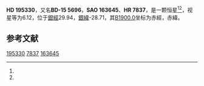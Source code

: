 {{Starbox begin
| name = HD 195330
}}
{{Starbox observe
| epoch = [[J2000.0|J2000.0]]
| constell = {{星座名待查}}<ref name=SIMBAD>{{cite web
 | url=http://simbad.u-strasbg.fr/simbad/sim-id?Ident=HR+7837
 | title =Pulsating variable Star
 | publisher=Centre de Données astronomiques de Strasbourg
 | work=SIMBAD
 | accessdate=2012-07-13}}</ref><ref name=DATA>{{cite web
 | url=http://vizier.u-strasbg.fr/viz-bin/VizieR-5?-out.add=.&-source=5050&-corr=PK=HR&-out.max=9999&HR=7837
 | title=VizieR Detailed Page
 | accessdate=2012-07-13
 | archive-date=2019-02-16
 | archive-url=https://web.archive.org/web/20190216095300/http://vizier.u-strasbg.fr/viz-bin/VizieR-5?-out.add=.&-source=5050&-corr=PK=HR&-out.max=9999&HR=7837
 | dead-url=no
 }}</ref>
| 星官 = 
| ra = {{RA|20|31|4.3}}<ref name=SIMBAD /><ref name=DATA />
| dec = {{DEC|-15|3|23}}<ref name=SIMBAD /><ref name=DATA />
| appmag_v = 6.12<ref name=SIMBAD /><ref name=DATA />
}}
{{Starbox character
| class = gG5+F<ref name=SIMBAD /><ref name=DATA />
| b-v = 0.79<ref name=SIMBAD /><ref name=DATA />
| u-b = 0.42<ref name=SIMBAD /><ref name=DATA />
| r-i = <ref name=SIMBAD /><ref name=DATA />
| variable = 
}}
{{Starbox astrometry
| radial_v = 0.42
| prop_mo_ra = 30
| parallax = 
| p_error = 
}}
{{Starbox catalog
| names =BD-15 5696，[[SAO星表|SAO]] 163645，[[HD星表|HD]] 195330，[[HR星表|HR]] 7837}}
{{Starbox reference |Simbad=HR+7837}}
{{Starbox end}}

'''HD 195330'''，又名'''BD-15 5696'''，'''SAO 163645'''、'''HR 7837'''，是一颗恒星<ref name=SIMBAD /><ref name=DATA />，视星等为6.12，位于[[銀道座標系|銀經]]29.94，[[銀道座標系|銀緯]]-28.71，其[[B1900.0|B1900.0]]坐标为赤經{{RA|20|25|28.2}}，赤緯{{DEC|-15|-28.71|26}}。

== 参考文献 ==
{{reflist}}

{{star-stub}}

[[Category:HD和HDE天體|195330]]
[[Category:HR天體|7837]]
[[Category:SAO天體|163645]]